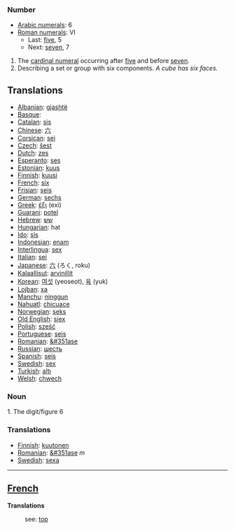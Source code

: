 === Number ===

*[[w:Arabic Numerals|Arabic numerals]]: 6
*[[w:Roman numerals|Roman numerals]]: VI
**Last: [[five]], 5
**Next: [[seven]], 7

# The [[cardinal numeral]] occurring after [[five]] and before [[seven]].
# Describing a set or group with six components. ''A cube has six faces.''

==Translations==
*[[Albanian]]: [[gjashtë]]
*[[Basque]]: [[]]
*[[Catalan]]: [[sis]]
*[[Chinese]]: [[六]]
*[[Corsican]]: [[sei]]
*[[Czech]]: [[šest]]
*[[Dutch]]: [[zes]]
*[[Esperanto]]: [[ses]]
*[[Estonian]]: [[kuus]]
*[[Finnish]]: [[kuusi]]
*[[French]]: [[six]]
*[[Frisian]]: [[seis]]
*[[German]]: [[sechs]]
*[[Greek]]: [[έξι]] (exi)
*[[Guarani]]: [[poteĩ]]
*[[Hebrew]]: [[שש]]
*[[Hungarian]]: hat
*[[Ido]]: [[sis]]
*[[Indonesian]]: [[enam]]
*[[Interlingua]]: [[sex]]
*[[Italian]]: [[sei]]
*[[Japanese]]: [[六]] (ろく, roku)
*[[Kalaallisut]]: [[arvinillit]]
*[[Korean]]: [[여섯]] (yeoseot), [[육]] (yuk)
*[[Lojban]]: [[xa]]
*[[Manchu]]: [[ninggun]]
*[[Nahuatl]]: [[chicuace]]
*[[Norwegian]]: [[seks]]
*[[Old English]]: [[siex]]
*[[Polish]]: [[sześć]]
*[[Portuguese]]: [[seis]]
*[[Romanian]]: [[&#351ase]]
*[[Russian]]: [[шесть]]
*[[Spanish]]: [[seis]]
*[[Swedish]]: [[sex]]
*[[Turkish]]: [[altı]]
*[[Welsh]]: [[chwech]]

=== Noun ===

1. The digit/figure 6

=== Translations ===
*[[Finnish]]: [[kuutonen]]
*[[Romanian]]: [[&#351ase]] ''m''
*[[Swedish]]: [[sexa]]

----

==[[French]]==

'''Translations'''

:see: [[six|top]]